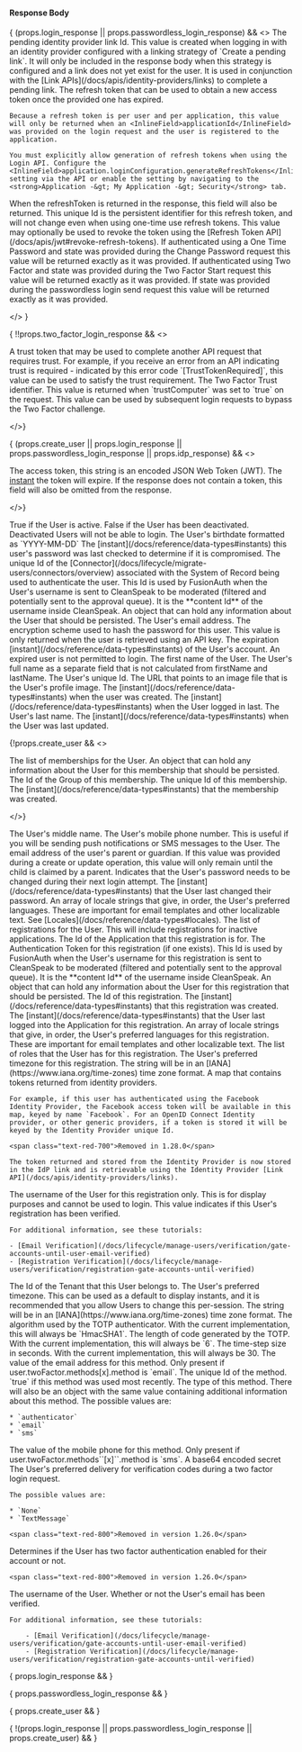 
#### Response Body

<APIBlock>
  { (props.login_response || props.passwordless_login_response) && <>

  <APIField name="pendingIdPLinkId" type="String" since="1.28.0" renderif={!!props.idp_response}>
    The pending identity provider link Id. This value is created when logging in with an identity provider configured with a linking strategy of `Create a pending link`. It will only be included in the response body when this strategy is configured and a link does not yet exist for the user. It is used in conjunction with the [Link APIs](/docs/apis/identity-providers/links) to complete a pending link.
  </APIField>

  <APIField name="refreshToken" type="String">
    The refresh token that can be used to obtain a new access token once the provided one has expired.

    Because a refresh token is per user and per application, this value will only be returned when an <InlineField>applicationId</InlineField> was provided on the login request and the user is registered to the application.

    You must explicitly allow generation of refresh tokens when using the Login API. Configure the <InlineField>application.loginConfiguration.generateRefreshTokens</InlineField> setting via the API or enable the setting by navigating to the <strong>Application -&gt; My Application -&gt; Security</strong> tab.
  </APIField>

  <APIField name="refreshTokenId" type="String" since="1.37.0">
    When the <InlineField>refreshToken</InlineField> is returned in the response, this field will also be returned. This unique Id is the persistent identifier for this refresh token, and will not change even when using one-time use refresh tokens. This value may optionally be used to revoke the token using the [Refresh Token API](/docs/apis/jwt#revoke-refresh-tokens).
  </APIField>
  <APIField name="state" type="Object" renderif={props.login_response && !props.two_factor_login_response}>
    If authenticated using a One Time Password and <InlineField>state</InlineField> was provided during the Change Password request this value will be returned exactly as it was provided.
  </APIField>
  <APIField name="state" type="Object" since="1.26.0" renderif={!!props.two_factor_login_response}>
    If authenticated using Two Factor and <InlineField>state</InlineField> was provided during the Two Factor Start request this value will be returned exactly as it was provided.
  </APIField>
  <APIField name="state" type="Object" renderif={!!props.passwordless_login_response}>
    If state was provided during the passwordless login send request this value will be returned exactly as it was provided.
  </APIField>

  </> }

  { !!props.two_factor_login_response && <>

  <APIField name="trustToken" type="String" since="1.33.0">
    A trust token that may be used to complete another API request that requires trust. For example, if you receive an error from an API indicating trust is required - indicated by this error code `[TrustTokenRequired]`, this value can be used to satisfy the trust requirement.
  </APIField>
  <APIField name="twoFactorTrustId" type="String">
    The Two Factor Trust identifier. This value is returned when `trustComputer` was set to `true` on the request. This value can be used by
    subsequent login requests to bypass the Two Factor challenge.
  </APIField>

  </>}

  { (props.create_user || props.login_response || props.passwordless_login_response || props.idp_response) && <>

  <APIField name="token" type="String" since="1.16.0">
    The access token, this string is an encoded JSON Web Token (JWT).
  </APIField>
  <APIField name="tokenExpirationInstant" type="Long" since="1.33.0">
    The <a href="/docs/reference/data-types#instants">instant</a> the <InlineField>token</InlineField> will expire. If the response does not contain a <InlineField>token</InlineField>, this field will also be omitted from the response.
  </APIField>

  </>}

  <APIField name="user.active" type="Boolean">
    True if the User is active. False if the User has been deactivated. Deactivated Users will not be able to login.
  </APIField>
  <APIField name="user.birthDate" type="String">
    The User's birthdate formatted as `YYYY-MM-DD`
  </APIField>
  <APIField name="user.breachedPasswordLastCheckedInstant" type="Long">
    The [instant](/docs/reference/data-types#instants) this user's password was last checked to determine if it is compromised.
  </APIField>
  <APIField name="user.connectorId" type="UUID" since="1.18.0">
    The unique Id of the [Connector](/docs/lifecycle/migrate-users/connectors/overview) associated with the System of Record being used to authenticate the user.
  </APIField>
  <APIField name="user.cleanSpeakId" type="UUID">
    This Id is used by FusionAuth when the User's username is sent to CleanSpeak to be moderated (filtered and potentially sent to the approval queue). It is the **content Id** of the username inside CleanSpeak.
  </APIField>
  <APIField name="user.data" type="Object">
    An object that can hold any information about the User that should be persisted.
  </APIField>

  <UserDataEmailFieldResponse />

  <APIField name="user.email" type="String">
    The User's email address.
  </APIField>
  <APIField name="user.encryptionScheme" type="String" since="1.20.1" renderif={!!props.retrieve_user}>
    The encryption scheme used to hash the password for this user. This value is only returned when the user is retrieved using an API key.
  </APIField>
  <APIField name="user.expiry" type="Long">
    The expiration [instant](/docs/reference/data-types#instants) of the User's account. An expired user is not permitted to login.
  </APIField>
  <APIField name="user.firstName" type="String">
    The first name of the User.
  </APIField>
  <APIField name="user.fullName" type="String">
    The User's full name as a separate field that is not calculated from <InlineField>firstName</InlineField> and <InlineField>lastName</InlineField>.
  </APIField>
  <APIField name="user.id" type="UUID">
    The User's unique Id.
  </APIField>
  <APIField name="user.imageUrl" type="String">
    The URL that points to an image file that is the User's profile image.
  </APIField>
  <APIField name="user.insertInstant" type="Long">
    The [instant](/docs/reference/data-types#instants) when the user was created.
  </APIField>
  <APIField name="user.lastLoginInstant" type="Long">
    The [instant](/docs/reference/data-types#instants) when the User logged in last.
  </APIField>
  <APIField name="user.lastName" type="String">
    The User's last name.
  </APIField>
  <APIField name="user.lastUpdateInstant" type="Long">
    The [instant](/docs/reference/data-types#instants) when the User was last updated.
  </APIField>

  {!props.create_user && <>

  <APIField name="user.memberships" type="Array">
    The list of memberships for the User.
  </APIField>
  <APIField name="user.memberships[x].data" type="Object">
    An object that can hold any information about the User for this membership that should be persisted.
  </APIField>
  <APIField name="user.memberships[x].groupId" type="UUID">
    The Id of the Group of this membership.
  </APIField>
  <APIField name="user.memberships[x].id" type="UUID">
    The unique Id of this membership.
  </APIField>
  <APIField name="user.memberships[x].insertInstant" type="Long">
    The [instant](/docs/reference/data-types#instants) that the membership was created.
  </APIField>

  </>}

  <APIField name="user.middleName" type="String">
    The User's middle name.
  </APIField>
  <APIField name="user.mobilePhone" type="String">
    The User's mobile phone number. This is useful if you will be sending push notifications or SMS messages to the User.
  </APIField>
  <APIField name="user.parentEmail" type="String" since="1.7.0">
    The email address of the user's parent or guardian. If this value was provided during a create or update operation, this value will only remain until the child is claimed by a parent.
  </APIField>
  <APIField name="user.passwordChangeRequired" type="Boolean">
    Indicates that the User's password needs to be changed during their next login attempt.
  </APIField>
  <APIField name="user.passwordLastUpdateInstant" type="Long">
    The [instant](/docs/reference/data-types#instants) that the User last changed their password.
  </APIField>
  <APIField name="user.preferredLanguages" type="Array<String>">
    An array of locale strings that give, in order, the User's preferred languages. These are important for email templates and other localizable text. See [Locales](/docs/reference/data-types#locales).
  </APIField>
  <APIField name="user.registrations" type="Array">
    The list of registrations for the User. This will include registrations for inactive applications.
  </APIField>
  <APIField name="user.registrations[x].applicationId" type="UUID">
    The Id of the Application that this registration is for.
  </APIField>
  <APIField name="user.registrations[x].authenticationToken" type="String">
    The Authentication Token for this registration (if one exists).
  </APIField>
  <APIField name="user.registrations[x].cleanSpeakId" type="UUID">
    This Id is used by FusionAuth when the User's username for this registration is sent to CleanSpeak to be moderated (filtered and potentially sent to the approval queue). It is the **content Id** of the username inside CleanSpeak.
  </APIField>
  <APIField name="user.registrations[x].data" type="Object">
    An object that can hold any information about the User for this registration that should be persisted.
  </APIField>
  <APIField name="user.registrations[x].id" type="UUID">
    The Id of this registration.
  </APIField>
  <APIField name="user.registrations[x].insertInstant" type="Long">
    The [instant](/docs/reference/data-types#instants) that this registration was created.
  </APIField>
  <APIField name="user.registrations[x].lastLoginInstant" type="Long">
    The [instant](/docs/reference/data-types#instants) that the User last logged into the Application for this registration.
  </APIField>
  <APIField name="user.registrations[x].preferredLanguages" type="Array<String>">
    An array of locale strings that give, in order, the User's preferred languages for this registration. These are important for email templates and other localizable text.
  </APIField>
  <APIField name="user.registrations[x].roles" type="Array<String>">
    The list of roles that the User has for this registration.
  </APIField>
  <APIField name="user.registrations[x].timezone" type="String">
    The User's preferred timezone for this registration. The string will be in an [IANA](https://www.iana.org/time-zones) time zone format.
  </APIField>
  <APIField name="user.registrations[x].tokens" type="Map<String,String" deprecated>
    A map that contains tokens returned from identity providers.

    For example, if this user has authenticated using the Facebook Identity Provider, the Facebook access token will be available in this map, keyed by name `Facebook`. For an OpenID Connect Identity provider, or other generic providers, if a token is stored it will be keyed by the Identity Provider unique Id.

    <span class="text-red-700">Removed in 1.28.0</span>

    The token returned and stored from the Identity Provider is now stored in the IdP link and is retrievable using the Identity Provider [Link API](/docs/apis/identity-providers/links).
  </APIField>
  <APIField name="user.registrations[x].username" type="String">
    The username of the User for this registration only. This is for display purposes and cannot be used to login.
  </APIField>
  <APIField name="user.registrations[x].usernameStatus" type="String">
    <ModerationStatusResponse />
  </APIField>
  <APIField name="user.registrations[x].verified" type="Boolean">
    This value indicates if this User's registration has been verified.

    For additional information, see these tutorials:

    - [Email Verification](/docs/lifecycle/manage-users/verification/gate-accounts-until-user-email-verified)
    - [Registration Verification](/docs/lifecycle/manage-users/verification/registration-gate-accounts-until-verified)
  </APIField>
  <APIField name="user.tenantId" type="UUID">
    The Id of the Tenant that this User belongs to.
  </APIField>
  <APIField name="user.timezone" type="String">
    The User's preferred timezone. This can be used as a default to display instants, and it is recommended that you allow Users to change this per-session. The string will be in an [IANA](https://www.iana.org/time-zones) time zone format.
  </APIField>
  <APIField name="user.twoFactor.methods[x].authenticator.algorithm" type="String">
    The algorithm used by the TOTP authenticator. With the current implementation, this will always be `HmacSHA1`.
  </APIField>
  <APIField name="user.twoFactor.methods[x].authenticator.codeLength" type="Integer">
    The length of code generated by the TOTP. With the current implementation, this will always be `6`.
  </APIField>
  <APIField name="user.twoFactor.methods[x].authenticator.timeStep" type="Integer">
    The time-step size in seconds. With the current implementation, this will always be 30.
  </APIField>
  <APIField name="user.twoFactor.methods[x].email" type="String">
    The value of the email address for this method. Only present if <InlineField>user.twoFactor.methods[x].method</InlineField> is `email`.
  </APIField>
  <APIField name="user.twoFactor.methods[x].id" type="String">
    The unique Id of the method.
  </APIField>
  <APIField name="user.twoFactor.methods[x].lastUsed" type="Boolean">
    `true` if this method was used most recently.
  </APIField>
  <APIField name="user.twoFactor.methods[x].method" type="String">
    The type of this method. There will also be an object with the same value containing additional information about this method.  The possible values are:

    * `authenticator`
    * `email`
    * `sms`
  </APIField>
  <APIField name="user.twoFactor.methods[x].mobilePhone" type="String">
    The value of the mobile phone for this method. Only present if <InlineField>user.twoFactor.methods``[x]``.method</InlineField> is `sms`.
  </APIField>
  <APIField name="user.twoFactor.methods[x].secret" type="String">
    A base64 encoded secret
  </APIField>
  <APIField name="user.twoFactorDelivery" type="String" deprecated>
    The User's preferred delivery for verification codes during a two factor login request.

    The possible values are:

    * `None`
    * `TextMessage`

    <span class="text-red-800">Removed in version 1.26.0</span>
  </APIField>
  <APIField name="user.twoFactorEnabled" type="Boolean" deprecated>
    Determines if the User has two factor authentication enabled for their account or not.

    <span class="text-red-800">Removed in version 1.26.0</span>
  </APIField>
  <APIField name="user.username" type="String">
    The username of the User.
  </APIField>
  <APIField name="user.usernameStatus" type="String">
    <ModerationStatusResponse />
  </APIField>
  <APIField name="user.verified" type="Boolean">
    Whether or not the User's email has been verified.

    For additional information, see these tutorials:

        - [Email Verification](/docs/lifecycle/manage-users/verification/gate-accounts-until-user-email-verified)
        - [Registration Verification](/docs/lifecycle/manage-users/verification/registration-gate-accounts-until-verified)
  </APIField>
</APIBlock>


{ props.login_response && <JSON title="Example Response JSON" src="users/login-response.json" /> }

{ props.passwordless_login_response && <JSON title="Example Response JSON" src="users/passwordless-login-response.json" /> }

{ props.create_user && <JSON title="Example Response JSON" src="users/create-response.json" /> }

{ !(props.login_response || props.passwordless_login_response || props.create_user) && <JSON title="Example Response JSON" src="users/response.json" /> }

